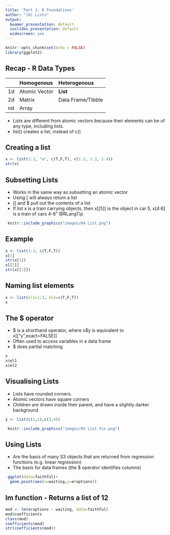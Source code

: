 ```yaml
---
title: 'Part 1: R Foundations'
author: "(b) Lists"
output:
  beamer_presentation: default
  ioslides_presentation: default
  widescreen: yes
---
```


```r
knitr::opts_chunk$set(echo = FALSE)
library(ggplot2)
```


## Recap - R Data Types
 
|| Homogenous| Heterogenous |
|:------|:----------|:-----------|
|1d | Atomic Vector|**List** |
|2d | Matrix|Data Frame/Tibble|
|nd | Array| |

- Lists are different from atomic vectors because their elements can be of any type, including lists.
- list() creates a list, instead of c()


## Creating a list

```r
x <- list(1:3, "a", c(T,F,T), c(1.2, 1.3, 1.4))
str(x)
```

## Subsetting Lists
- Works in the same way as subsetting an atomic vector
- Using [ will always return a list
- [[ and $ pull out the contents of a list
- If list x is a train carrying objects, then x[[5]] is the object in car 5, x[4:6] is a train of cars 4-6”  @RLangTip

```r
 knitr::include_graphics("images/04 List.png")
```

 
## Example

```r
x <- list(1:3, c(T,F,T))
x[1]
str(x[1])
x[[1]]
str(x[[1]])
``` 

## Naming list elements

```r
x <- list(el1=1:3, el2=c(T,F,T))
x
``` 

## The $ operator
- $ is a shorthand operator, where x$y is equivalent to x[[“y”,exact=FALSE]]
- Often used to access variables in a data frame
- $ does partial matching
```r
x
x$el1
x$el2
``` 

## Visualising Lists
- Lists have rounded corners. 
- Atomic vectors have square corners
- Children are drawn inside their parent, and have a slightly darker background

```r
y <- list(c(1,2),c(3,4)) 
``` 

```r
 knitr::include_graphics("images/05 List Vis.png")
```

  
## Using Lists
- Are the basis of many S3 objects that are returned from regression functions (e.g. linear regression)
- The basis for data frames (the $ operator identifies columns)
```r
 ggplot(data=faithful)+
  geom_point(aes(x=waiting,y=eruptions))
``` 
  
## lm function - Returns a list of 12
```r
mod <- lm(eruptions ~ waiting, data=faithful) 
mod$coefficients
class(mod)
coefficients(mod)
str(coefficients(mod))
``` 




